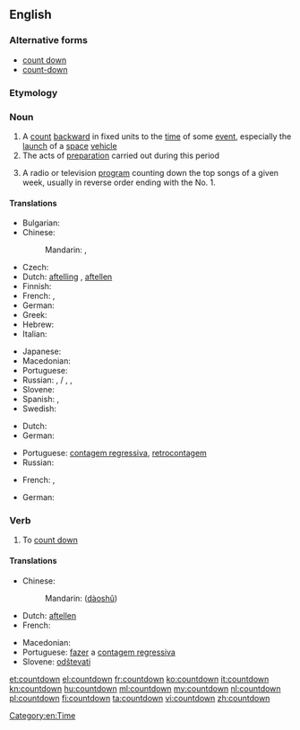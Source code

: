 {{also|Countdown}}
==English==
{{wikipedia}}

===Alternative forms===
* [[count down]]
* [[count-down]]

===Etymology===
{{compound|count|down}}

===Noun===
{{en-noun}}

# A [[count]] [[backward]] in fixed units to the [[time]] of some [[event]], especially the [[launch]] of a [[space]] [[vehicle]]
# The acts of [[preparation]] carried out during this period
# {{context|slang|lang=en}} A radio or television [[program]] counting down the top songs of a given week, usually in reverse order ending with the No. 1.

====Translations====
{{trans-top|a count backward to the time of some event}}
* Bulgarian: {{t|bg|отброяване|n|tr=otbrojavane}}
* Chinese:
*: Mandarin: {{t|cmn|倒數|sc=Hani}}, {{t+|cmn|倒数|tr=dàoshǔ|sc=Hani}}
* Czech: {{t|cs|odpočítávání|n}}
* Dutch: [[aftelling]] {{f}}, [[aftellen]] {{n}}
* Finnish: {{t+|fi|lähtölaskenta}}
* French: {{t+|fr|compte à rebours|m}}, {{t+|fr|décompte|m}}
* German: {{t+|de|Countdown|m}}
* Greek: {{t+|el|αντίστροφη μέτρηση|f|sc=Grek}}
* Hebrew: {{t|he|ספירה לאחור|f|tr=sfira le'akhor|sc=Hebr}}
* Italian: {{t|it|conto alla rovescia|m}}
{{trans-mid}}
* Japanese: {{t|ja|カウントダウン|tr=kauntodaun|sc=Jpan}}
* Macedonian: {{t|mk|одбројување|n|tr=odbrojúvanje|sc=Cyrl}}
* Portuguese: {{t|pt|contagem regressiva}}
* Russian: {{t+|ru|отсчёт|m|tr=otsčót|sc=Cyrl}}, {{t|ru|обратный счёт|tr=obrátnyj sčot|sc=Cyrl}} / {{t|ru|обратный отсчёт|m|tr=obrátnyj otsčót|sc=Cyrl}}, {{t|ru|счёт в обратном направлении|m|tr=sčot v obrátnom napravlénii|sc=Cyrl}},
* Slovene: {{t|sl|odštevanje|n}}
* Spanish: {{t|es|cuenta atrás|f}} {{qualifier|Spain}}, {{t|es|cuenta regresiva|f}} {{qualifier|Latin America}}
* Swedish: {{t+|sv|nedräkning|c}}
{{trans-bottom}}

{{trans-top|the acts of preparation carried out during this period}}
* Dutch: {{t|nl|aftelling|f}}
* German: {{t|de|Zeitkontrolle|f}}
{{trans-mid}}
* Portuguese: [[contagem regressiva]], [[retrocontagem]] {{f}}
* Russian: {{t|ru|обратный отсчёт|m|tr=obrátnyj otsčót|sc=Cyrl}}
{{trans-bottom}}

{{trans-top|a radio or television program counting down the top songs of a given week}}
* French: {{t|fr|hit-parade|m}}, {{t|fr|top 50|m}}
{{trans-mid}}
* German: {{t+|de|Countdown|m}}
{{trans-bottom}}

===Verb===
{{head|en|verb}}

# {{context|nonstandard|lang=en}} To [[count down]]

====Translations====
{{trans-top|to count down}}
* Chinese:
*: Mandarin: {{zh-ts|[[倒]][[數]]|[[倒]][[数]]}} ([[dào]][[shǔ]])
* Dutch: [[aftellen]]
* French: {{t+|fr|décompter}}
{{trans-mid}}
* Macedonian: {{t|mk|одбројува|tr=odbrójuva|sc=Cyrl}}
* Portuguese: [[fazer]] a [[contagem regressiva]]
* Slovene: [[odštevati]]
{{trans-bottom}}

[[Category:en:Time]]

[[et:countdown]]
[[el:countdown]]
[[fr:countdown]]
[[ko:countdown]]
[[it:countdown]]
[[kn:countdown]]
[[hu:countdown]]
[[ml:countdown]]
[[my:countdown]]
[[nl:countdown]]
[[pl:countdown]]
[[fi:countdown]]
[[ta:countdown]]
[[vi:countdown]]
[[zh:countdown]]